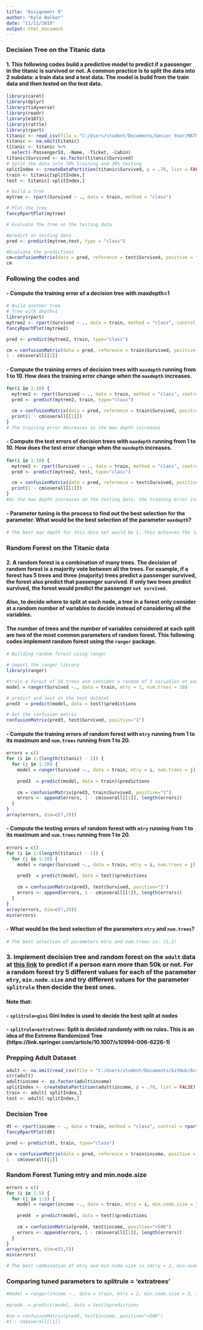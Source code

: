 ```yaml
---
title: "Assignment 9"
author: "Kyle Walker"
date: "11/11/2019"
output: html_document
---
```


### Decision Tree on the Titanic data

#### 1. This following codes build a predictive model to predict if a passenger in the titanic is survived or not. A common practice is to split the data into 2 subdata: a train data and a test data.  The model is build from the train data and then tested on the test data.  

```r
library(caret)
library(dplyr)
library(tidyverse)
library(readr)
library(e1071)
library(rattle)
library(rpart)
titanic <- read_csv(file = "C:/Users/student/Documents/Senior Year/MATH 421/titanic.csv")
titanic <- na.omit(titanic)
titanic <- titanic %>% 
  select(-PassengerId, -Name, -Ticket, -Cabin)
titanic$Survived <- as.factor(titanic$Survived)
# Split the data into 70% training and 30% testing
splitIndex <- createDataPartition(titanic$Survived, p = .70, list = FALSE)
train <- titanic[splitIndex,]
test <- titanic[-splitIndex,]

# build a tree
mytree <- rpart(Survived ~ ., data = train, method = "class")

# Plot the tree
fancyRpartPlot(mytree)

# Evaluate the tree on the testing data

#predict on testing data
pred <- predict(mytree,test, type = "class")

#Evaluate the predictions
cm=confusionMatrix(data = pred, reference = test$Survived, positive = "1")
cm
```
### Following the codes and 

#### - Compute the training error of a decision tree with maxdepth=1
```r
# Build another tree
# Tree with depth=1
library(rpart)
mytree2 <- rpart(Survived ~ ., data = train, method = "class", control = rpart.control(maxdepth = 1))
fancyRpartPlot(mytree2)

pred <- predict(mytree2, train, type="class")

cm = confusionMatrix(data = pred, reference = train$Survived, positive = "1")
1 - cm$overall[[1]]
```

#### - Compute the training errors of decision trees with `maxdepth` running from 1 to 10.  How does the training error change when the `maxdepth` increases. 
```r
for(i in 1:10) {
  mytree2 <- rpart(Survived ~ ., data = train, method = "class", control = rpart.control(maxdepth = i))
  pred <- predict(mytree2, train, type="class")

  cm = confusionMatrix(data = pred, reference = train$Survived, positive = "1")
  print(1 - cm$overall[[1]])
}
# The training error decreases as the max depth increases
```


#### - Compute the test errors of decision trees with `maxdepth` running from 1 to 10.  How does the test error change when the `maxdepth` increases. 
```r
for(i in 1:10) {
  mytree2 <- rpart(Survived ~ ., data = train, method = "class", control = rpart.control(maxdepth = i))
  pred <- predict(mytree2, test, type="class")

  cm = confusionMatrix(data = pred, reference = test$Survived, positive = "1")
  print(1 - cm$overall[[1]])
}
#As the max depth increases on the testing data, the training error increases
```

#### - Parameter tuning is the process to find out the best selection for the parameter.  What would be the best selection of the parameter `maxdepth`?
```r
# The best max depth for this data set would be 1, this achieves the lowest validation error
```


### Random Forest on the Titanic data

#### 2. A random forest is a combination of many trees. The decision of random forest is a majority vote between all the trees. For example, if a forest has 5 trees and three (majority) trees predict a passenger survived, the forest also predict that passenger survived. If only two trees predict survived, the forest would predict the passenger `not survived`.  

#### Also, to decide where to split at each node, a tree in a forest only consider at a random number of variables to decide instead of considering all the variables. 

#### The number of trees and the number of variables considered at each split are two of the most common parameters of random forest.  This following codes implement random forest using the `ranger` package. 

```r
# Building random forest using ranger

# import the ranger library
library(ranger)

#train a forest of 10 trees and consider a random of 3 variables at each split
model = ranger(Survived ~., data = train, mtry = 1, num.trees = 10)

# predict and test on the test dataset
pred3  = predict(model, data = test)$predictions

# Get the confusion matrix
confusionMatrix(pred3, test$Survived, positive="1")
```

#### - Compute the training errors of random forest with `mtry` running from 1 to its maximum and `num.trees` running from 1 to 20.  
```r
errors = c()
for (i in 1:(length(titanic) - 1)) {
  for (j in 1:20) {
    model = ranger(Survived ~., data = train, mtry = i, num.trees = j)
    
    pred3  = predict(model, data = train)$predictions
    
    cm = confusionMatrix(pred3, train$Survived, positive="1")
    errors <- append(errors, 1 - cm$overall[[1]], length(errors))
  }
}
array(errors, dim=c(7,20))

```


#### - Compute the testing errors of random forest with `mtry` running from 1 to its maximum and `num.trees` running from 1 to 20.  
```r
errors = c()
for (i in 1:(length(titanic) - 1)) {
  for (j in 1:20) {
    model = ranger(Survived ~., data = train, mtry = i, num.trees = j)
    
    pred3  = predict(model, data = test)$predictions
    
    cm = confusionMatrix(pred3, test$Survived, positive="1")
    errors <- append(errors, 1 - cm$overall[[1]], length(errors))
  }
}
array(errors, dim=c(7,20))
min(errors)
```


#### - What would be the best selection of the parameters `mtry` and `num.trees`?
```r
# The best selection of parameters mtry and num.trees is: (3,2)
```

### 3. Implement decision tree and random forest on the `adult` data at [this link](https://www.kaggle.com/uciml/adult-census-income/download) to predict if a person earn more than 50k or not. For a random forest try 5 different values for each of the parameter `mtry`, `min.node.size` and try different values for the parameter `splitrule` then decide the best ones. 

#### Note that:

#### - `splitrule=gini` Gini Index is used to decide the best split at nodes
#### - `splitrule=extratrees`:  Split is decided randomly with no rules.  This is an idea of the Extreme Randomized Tree (https://link.springer.com/article/10.1007/s10994-006-6226-1) 
### Prepping Adult Dataset
```r
adult <- na.omit(read_csv(file = "C:/Users/student/Documents/GitHub/Assignment-9/adult.csv"))
str(adult)
adult$income <- as.factor(adult$income)
splitIndex <- createDataPartition(adult$income, p = .70, list = FALSE)
train <- adult[ splitIndex,]
test <- adult[-splitIndex,]
```
### Decision Tree
```r
dt <- rpart(income ~ ., data = train, method = "class", control = rpart.control(maxdepth = 3))
fancyRpartPlot(dt)

pred <- predict(dt, train, type="class")

cm = confusionMatrix(data = pred, reference = train$income, positive = ">50K")
1 - cm$overall[[1]]
```

### Random Forest Tuning mtry and min.node.size
```r
errors = c()
for (i in 1:5) {
  for (j in 1:5) {
    model = ranger(income ~., data = train, mtry = i, min.node.size = j, splitrule = 'gini')
    
    pred4  = predict(model, data = test)$predictions
    
    cm = confusionMatrix(pred4, test$income, positive=">50K")
    errors <- append(errors, 1 - cm$overall[[1]], length(errors))
  }
}
array(errors, dim=c(5,5))
min(errors)
```

```r
# The best combination of mtry and min.node.size is (mtry = 2, min.node.size = 3) with splitrule=gini
```

### Comparing tuned parameters to splitrule = 'extratrees'
```r
#model = ranger(income ~., data = train, mtry = 2, min.node.size = 3, splitrule = 'extratrees')
    
#pred4  = predict(model, data = test)$predictions

#cm = confusionMatrix(pred4, test$income, positive=">50K")
#1 - cm$overall[[1]]
```

